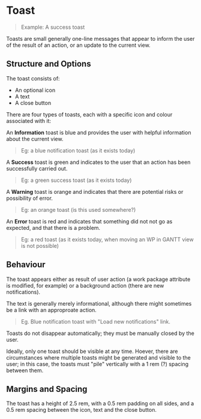 
<Meta title="Components/Toast" />

# Toast

> Example: A success toast 

Toasts are small generally one-line messages that appear to inform the user of the result of an action, or an update to the current view.

## Structure and Options

The toast consists of:

- An optional icon
- A text
- A close button

There are four types of toasts, each with a specific icon and colour associated with it:

An **Information** toast is blue and provides the user with helpful information about the current view. 

> Eg: a blue notification toast (as it exists today)

A **Success** toast is green and indicates to the user that an action has been successfully carried out.

> Eg: a green success toast (as it exists today)

A **Warning** toast is orange and indicates that there are potential risks or possibility of error.

> Eg: an orange toast (is this used somewhere?)

An **Error** toast is red and indicates that something did not not go as expected, and that there is a problem.

> Eg: a red toast (as it exists today, when moving an WP in GANTT view is not possible)

##  Behaviour

The toast appears either as result of user action (a work package attribute is modified, for example) or a background action (there are new notifications).

The text is generally merely informational, although there might sometimes be a link with an approproate action.

> Eg. Blue notification toast with "Load new notifications" link.

Toasts do not disappear automatically; they must be manually closed by the user.

Ideally, only one toast should be visible at any time. Hoever, there are circumstances where multiple toasts might be generated and visible to the user; in this case, the toasts must "pile" vertically with a 1 rem (?) spacing between them.

## Margins and Spacing

The toast has a height of 2.5 rem, with a 0.5 rem padding on all sides, and a 0.5 rem spacing between the icon, text and the close button.
